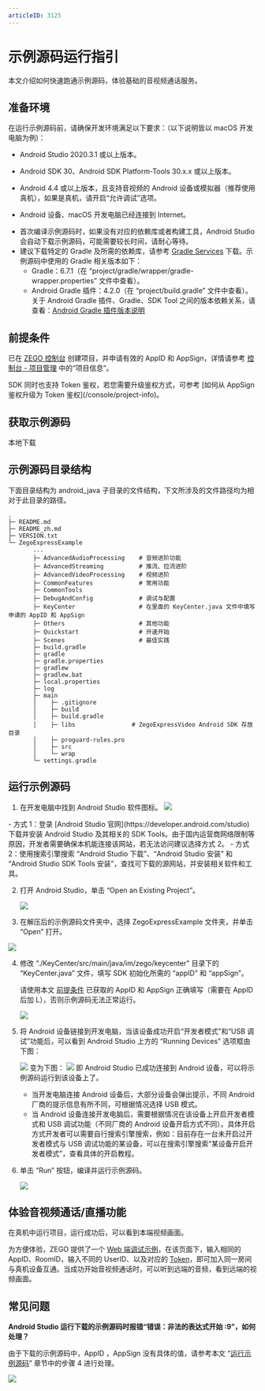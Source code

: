 ```yaml
---
articleID: 3125
---
```


# 示例源码运行指引

本文介绍如何快速跑通示例源码，体验基础的音视频通话服务。

## 准备环境

在运行示例源码前，请确保开发环境满足以下要求：（以下说明皆以 macOS 开发电脑为例)：

* Android Studio 2020.3.1 或以上版本。

* Android SDK 30、Android SDK Platform-Tools 30.x.x 或以上版本。
* Android 4.4 或以上版本，且支持音视频的 Android 设备或模拟器（推荐使用真机），如果是真机，请开启“允许调试”选项。
* Android 设备、macOS 开发电脑已经连接到 Internet。

<Note title="说明">

- 首次编译示例源码时，如果没有对应的依赖库或者构建工具，Android Studio 会自动下载示例源码，可能需要较长时间，请耐心等待。
- 建议下载特定的 Gradle 及所需的依赖库，请参考 [Gradle Services](https://services.gradle.org) 下载。示例源码中使用的 Gradle 相关版本如下：
  - Gradle：6.7.1（在 “project/gradle/wrapper/gradle-wrapper.properties” 文件中查看）。
  - Android Gradle 插件：4.2.0（在 “project/build.gradle” 文件中查看）。
关于 Android Gradle 插件、Gradle、SDK Tool 之间的版本依赖关系，请查看：[Android Gradle 插件版本说明](https://developer.android.com/studio/releases/gradle-plugin)

</Note>


## 前提条件

已在 [ZEGO 控制台](https://console.zego.im) 创建项目，并申请有效的 AppID 和 AppSign，详情请参考 [控制台 - 项目管理](/console/project-info) 中的“项目信息”。

<Warning title="注意">
SDK 同时也支持 Token 鉴权，若您需要升级鉴权方式，可参考 [如何从 AppSign 鉴权升级为 Token 鉴权](/console/project-info)。
</Warning>

## 获取示例源码

<Card title="示例源码" href="https://artifact-demo.zego.im/express/example/video/android_java/ZegoExpressDemo_android_java.zip" >
本地下载
</Card>


## 示例源码目录结构

下面目录结构为 android_java 子目录的文件结构，下文所涉及的文件路径均为相对于此目录的路径。

```tree
.
├─ README.md
├─ README_zh.md
├─ VERSION.txt
└─ ZegoExpressExample
       ...
       ├─ AdvancedAudioProcessing    # 音频进阶功能
       ├─ AdvancedStreaming          # 推流、拉流进阶
       ├─ AdvancedVideoProcessing    # 视频进阶
       ├─ CommonFeatures             # 常用功能
       ├─ CommonTools
       ├─ DebugAndConfig             # 调试与配置
       ├─ KeyCenter                  # 在里面的 KeyCenter.java 文件中填写申请的 AppID 和 AppSign
       ├─ Others                     # 其他功能
       ├─ Quickstart                 # 开速开始
       ├─ Scenes                     # 最佳实践
       ├─ build.gradle
       ├─ gradle
       ├─ gradle.properties
       ├─ gradlew
       ├─ gradlew.bat
       ├─ local.properties
       ├─ log
       ├─ main
       │    ├─ .gitignore
       │    ├─ build
       │    ├─ build.gradle
       │    ├─ libs                # ZegoExpressVideo Android SDK 存放目录
       │    ├─ proguard-rules.pro
       │    ├─ src
       │    └─ wrap
       └─ settings.gradle
```


## 运行示例源码

1. 在开发电脑中找到 Android Studio 软件图标。
   <Frame width="512" height="auto" caption=""><img src="https://doc-media.zego.im/sdk-doc/Pics/Android/ExpressSDK/SampleRunningGuide/open_as.png" /></Frame>

  <Accordion title="在开发电脑上安装 Android Studio 的方式" defaultOpen="false">
- 方式 1：登录 [Android Studio 官网](https://developer.android.com/studio) 下载并安装 Android Studio 及其相关的 SDK Tools。由于国内运营商网络限制等原因，开发者需要确保本机能连接该网站，若无法访问建议选择方式 2。
- 方式 2：使用搜索引擎搜索 “Android Studio 下载”、“Android Studio 安装” 和 “Android Studio SDK Tools 安装”，查找可下载的源网站，并安装相关软件和工具。
</Accordion>


2. 打开 Android Studio，单击 “Open an Existing Project”。
   <Frame width="512" height="auto" caption=""><img src="https://doc-media.zego.im/sdk-doc/Pics/Android/ExpressSDK/SampleRunningGuide/as_pre_ui.png" /></Frame>

3. 在解压后的示例源码文件夹中，选择 ZegoExpressExample 文件夹，并单击 “Open” 打开。
<Frame width="512" height="auto" caption="">
  <img src="https://doc-media.zego.im/sdk-doc/Pics/Android/ExpressSDK/SampleRunningGuide/open_express_android_demo_new.png" />
</Frame>

4. 修改 “./KeyCenter/src/main/java/im/zego/keycenter” 目录下的 “KeyCenter.java” 文件，填写 SDK 初始化所需的 “appID” 和 “appSign”。

    <Warning title="注意">


    请使用本文 [前提条件](!DownloadDemo/DownloadDemo#1_2) 已获取的 AppID 和 AppSign 正确填写（需要在 AppID 后加 L），否则示例源码无法正常运行。
    </Warning>

    <Frame width="512" height="auto" caption=""><img src="https://doc-media.zego.im/sdk-doc/Pics/QuickStart/sample_code/sample_code_android.png" /></Frame>

5. 将 Android 设备链接到开发电脑，当该设备成功开启“开发者模式”和“USB 调试”功能后，可以看到 Android Studio 上方的 “Running Devices” 选项框由下图：
    <Frame width="512" height="auto" caption=""><img src="https://doc-media.zego.im/sdk-doc/Pics/Android/ExpressSDK/SampleRunningGuide/as_no_device_new.png" /></Frame>
   变为下图：
    <Frame width="512" height="auto" caption=""><img src="https://doc-media.zego.im/sdk-doc/Pics/Android/ExpressSDK/SampleRunningGuide/as_connected_device_new.png" /></Frame>
   即 Android Studio 已成功连接到 Android 设备，可以将示例源码运行到该设备上了。

    <Note title="说明">

    - 当开发电脑连接 Android 设备后，大部分设备会弹出提示，不同 Android 厂商的提示信息有所不同，可根据情况选择 USB 模式。
    - 当 Android 设备连接开发电脑后，需要根据情况在该设备上开启开发者模式和 USB 调试功能（不同厂商的 Android 设备开启方式不同）。具体开启方式开发者可以需要自行搜索引擎搜索，例如：目前存在一台未开启过开发者模式与 USB 调试功能的某设备，可以在搜索引擎搜索“某设备开启开发者模式”，查看具体的开启教程。
    </Note>

6. 单击 “Run” 按钮，编译并运行示例源码。
   <Frame width="512" height="auto" caption=""><img src="https://doc-media.zego.im/sdk-doc/Pics/Android/ExpressSDK/SampleRunningGuide/run_android_demo_new.png" /></Frame>


## 体验音视频通话/直播功能

在真机中运行项目，运行成功后，可以看到本端视频画面。

为方便体验，ZEGO 提供了一个 [Web 端调试示例](https://zegodev.github.io/zego-express-webrtc-sample/assistDev/index.html)，在该页面下，输入相同的 AppID、RoomID，输入不同的 UserID、以及对应的 [Token](/console/development-assistance/temporary-token)，即可加入同一房间与真机设备互通。当成功开始音视频通话时，可以听到远端的音频，看到远端的视频画面。


## 常见问题

**Android Studio 运行下载的示例源码时报错“错误：非法的表达式开始 :9”，如何处理？**

由于下载的示例源码中，AppID ，AppSign 没有具体的值，请参考本文 “[运行示例源码](#运行示例源码)” 章节中的步骤 4 进行处理。

<Frame width="512" height="auto" caption=""><img src="https://doc-media.zego.im/sdk-doc/Pics/Android/ExpressSDK/SampleRunningGuide/as_run_android_demo_error_3.png" /></Frame>
